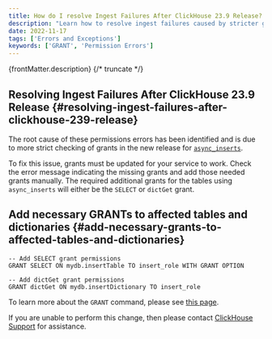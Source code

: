 ```yaml
---
title: How do I resolve Ingest Failures After ClickHouse 23.9 Release?
description: "Learn how to resolve ingest failures caused by stricter grant checking introduced in ClickHouse 23.9 for tables using `async_inserts`. Update grants to fix errors."
date: 2022-11-17
tags: ['Errors and Exceptions']
keywords: ['GRANT', 'Permission Errors']
---
```


{frontMatter.description}
{/* truncate */}

## Resolving Ingest Failures After ClickHouse 23.9 Release {#resolving-ingest-failures-after-clickhouse-239-release}

The root cause of these permissions errors has been identified and is due to more strict checking of grants in the new release for [`async_inserts`](/en/optimize/asynchronous-inserts).

To fix this issue, grants must be updated for your service to work. Check the error message indicating the missing grants and add those needed grants manually. The required additional grants for the tables using `async_inserts` will either be the `SELECT` or `dictGet` grant.

## Add necessary GRANTs to affected tables and dictionaries {#add-necessary-grants-to-affected-tables-and-dictionaries}

```
-- Add SELECT grant permissions
GRANT SELECT ON mydb.insertTable TO insert_role WITH GRANT OPTION

-- Add dictGet grant permissions
GRANT dictGet ON mydb.insertDictionary TO insert_role
```

To learn more about the `GRANT` command, please see [this page](/en/sql-reference/statements/grant).

If you are unable to perform this change, then please contact [ClickHouse Support](https://clickhouse.com/support/program) for assistance.
